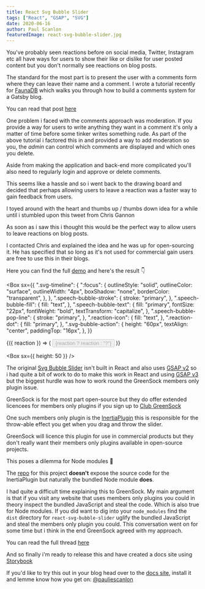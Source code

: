 ```yaml
---
title: React Svg Bubble Slider
tags: ["React", "GSAP", "SVG"]
date: 2020-06-16
author: Paul Scanlon
featuredImage: react-svg-bubble-slider.jpg
---
```



You've probably seen reactions before on social media, Twitter, Instagram etc all have ways for users to show their like or dislike for user posted content but you don't normally see reactions on blog posts.

The standard for the most part is to present the user with a comments form where they can leave their name and a comment. I wrote a tutorial recently for [FaunaDB](https://fauna.com/) which walks you through how to build a comments system for a Gatsby blog.

You can read that post [here](/posts/2020/05/roll-your-own-comments/)

One problem i faced with the comments approach was moderation. If you provide a way for users to write anything they want in a comment it's only a matter of time before some tinker writes something rude. As part of the above tutorial i factored this in and provided a way to add moderation so you, the _admin_ can control which comments are displayed and which ones you delete.

Aside from making the application and back-end more complicated you'll also need to regularly login and approve or delete comments.

This seems like a hassle and so i went back to the drawing board and decided that perhaps allowing users to leave a reaction was a faster way to gain feedback from users.

I toyed around with the heart and thumbs up / thumbs down idea for a while until i stumbled upon this tweet from Chris Gannon

<Tweet tweetLink="ChrisGannon/status/1261209022662918144" />

As soon as i saw this i thought this would be the perfect way to allow users to leave reactions on blog posts.

I contacted Chris and explained the idea and he was up for open-sourcing it. He has specified that so long as it's not used for commercial gain users are free to use this in their blogs.

Here you can find the full [demo](https://react-svg-bubble-slider.netlify.app/) and here's the result 👇

<Box
  sx={{
    ".svg-timeline": {
      ":focus": {
        outlineStyle: "solid",
        outlineColor: "surface",
        outlineWidth: "4px",
        boxShadow: "none",
        borderColor: "transparent",
      },
    },
    ".speech-bubble-stroke": {
      stroke: "primary",
    },
    ".speech-bubble-fill": {
      fill: "text",
    },
    ".speech-bubble-text": {
      fill: "primary",
      fontSize: "22px",
      fontWeight: "bold",
      textTransform: "capitalize",
    },
    ".speech-bubble-pop-line": {
      stroke: "primary",
    },
    ".reaction-icon": {
      fill: "text",
    },
    ".reaction-dot": {
      fill: "primary",
    },
    ".svg-bubble-action": {
      height: "60px",
      textAlign: "center",
      paddingTop: "16px",
    },
  }}
>
  <SvgBubbleSlider>
    {({ reaction }) => (
      <Button
        disabled={!reaction ? true : false}
        sx={{
          cursor: "pointer",
          fontFamily: "body",
          textTransform: "capitalize",
          backgroundColor: "primary",
        }}
      >
        {reaction ? reaction : "?"}
      </Button>
    )}
  </SvgBubbleSlider>
</Box>

<Box sx={{ height: 50 }} />

The original [Svg Bubble Slider](https://codepen.io/chrisgannon/pen/GZNgLw/) isn't built in React and also uses [GSAP v2](https://greensock.com/docs/v2) so i had quite a bit of work to do to make this work in React and using [GSAP v3](https://greensock.com/docs/v3) but the biggest hurdle was how to work round the GreenSock members only plugin issue.

GreenSock is for the most part open-source but they do offer extended licencees for members only plugins if you sign up to [Club GreenSock](https://greensock.com/club/)

One such members only plugin is the [InertiaPlugin](https://greensock.com/docs/v3/Plugins/InertiaPlugin) this is responsible for the throw-able effect you get when you drag and throw the slider.

GreenSock will licence this plugin for use in commercial products but they don't really want their members only plugins available in open-source projects.

This poses a dilemma for Node modules 🤔

The [repo](https://github.com/PaulieScanlon/react-svg-bubble-slider) for this project **doesn't** expose the source code for the InertiaPlugin but naturally the bundled Node module **does**.

I had quite a difficult time explaining this to GreenSock. My main argument is that if you visit any website that uses members only plugins you could in theory inspect the bundled JavaScript and steal the code. Which is also true for Node modules. If you did want to dig into your `node_modules` find the `dist` directory for `react-svg-bubble-slider` uglify the bundled JavaScript and steal the members only plugin you could. This conversation went on for some time but i think in the end GreenSock agreed with my approach.

You can read the full thread [here](https://greensock.com/forums/topic/24215-draggable-open-source/?tab=comments#comment-114819)

And so finally i'm ready to release this and have created a docs site using [Storybook](https://storybook.js.org/)

If you'd like to try this out in your blog head over to the [docs site](https://react-svg-bubble-slider.netlify.app/), install it and lemme know how you get on: [@pauliescanlon](https://twitter.com/PaulieScanlon)

